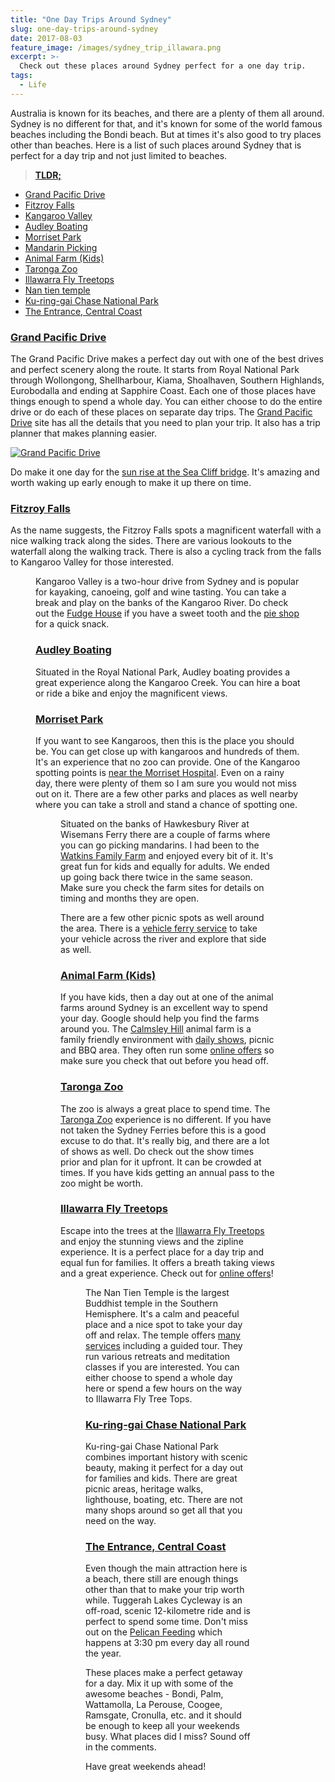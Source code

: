 ```yaml
---
title: "One Day Trips Around Sydney"
slug: one-day-trips-around-sydney
date: 2017-08-03
feature_image: /images/sydney_trip_illawara.png
excerpt: >-
  Check out these places around Sydney perfect for a one day trip.
tags:
  - Life
---
```

Australia is known for its beaches, and there are a plenty of them all around. Sydney is no different for that, and it's known for some of the world famous beaches including the Bondi beach. But at times it's also good to try places other than beaches. Here is a list of such places around Sydney that is perfect for a day trip and not just limited to beaches.

> [**TLDR;**](https://en.wikipedia.org/wiki/Wikipedia:Too_long;_didn%27t_read)

-   [Grand Pacific Drive](http://www.grandpacificdrive.com.au/)
-   [Fitzroy Falls](http://www.visitnsw.com/destinations/country-nsw/southern-highlands/fitzroy-falls/attractions)
-   [Kangaroo Valley](http://visitkangaroovalley.com.au/)
-   [Audley Boating](http://www.audleyboatshed.com/)
-   [Morriset Park](https://goo.gl/maps/r9Wup35pVFR2)
-   [Mandarin Picking](http://www.watkinsfamilyfarm.com.au/)
-   [Animal Farm (Kids)](http://www.calmsleyhill.com.au/)
-   [Taronga Zoo](https://taronga.org.au/taronga-zoo)
-   [Illawarra Fly Treetops](http://www.illawarrafly.com/)
-   [Nan tien temple](http://www.nantien.org.au/en/)
-   [Ku-ring-gai Chase National Park](http://www.nationalparks.nsw.gov.au/visit-a-park/parks/kuringgai-chase-national-park)
-   [The Entrance, Central Coast](http://theentrance.org.au/)

### [Grand Pacific Drive](http://www.grandpacificdrive.com.au/)

The Grand Pacific Drive makes a perfect day out with one of the best drives and perfect scenery along the route. It starts from Royal National Park through Wollongong, Shellharbour, Kiama, Shoalhaven, Southern Highlands, Eurobodalla and ending at Sapphire Coast. Each one of those places have things enough to spend a whole day. You can either choose to do the entire drive or do each of these places on separate day trips. The [Grand Pacific Drive](http://www.grandpacificdrive.com.au/) site has all the details that you need to plan your trip. It also has a trip planner that makes planning easier.

[![Grand Pacific Drive](/images/sydney_trip_gpd.png)](http://www.grandpacificdrive.com.au/)

Do make it one day for the [sun rise at the Sea Cliff bridge](https://www.instagram.com/p/BUoLoKYj2B3/?taken-by=rahulpnath). It's amazing and worth waking up early enough to make it up there on time.

### [Fitzroy Falls](http://www.visitnsw.com/destinations/country-nsw/southern-highlands/fitzroy-falls/attractions)

As the name suggests, the Fitzroy Falls spots a magnificent waterfall with a nice walking track along the sides. There are various lookouts to the waterfall along the walking track. There is also a cycling track from the falls to Kangaroo Valley for those interested.

<Figure src="/images/sydney_trip_fitzroy_falls.jpg" caption="### [Kangaroo Valley](http://visitkangaroovalley.com.au/)" />

Kangaroo Valley is a two-hour drive from Sydney and is popular for kayaking, canoeing, golf and wine tasting. You can take a break and play on the banks of the Kangaroo River. Do check out the [Fudge House](http://kangaroovalleyfudge.com.au/) if you have a sweet tooth and the [pie shop](http://worldsbestpies.com.au/) for a quick snack.

### [Audley Boating](http://www.audleyboatshed.com/)

Situated in the Royal National Park, Audley boating provides a great experience along the Kangaroo Creek. You can hire a boat or ride a bike and enjoy the magnificent views.

### [Morriset Park](https://goo.gl/maps/r9Wup35pVFR2)

If you want to see Kangaroos, then this is the place you should be. You can get close up with kangaroos and hundreds of them. It's an experience that no zoo can provide. One of the Kangaroo spotting points is [near the Morriset Hospital](https://goo.gl/maps/r9Wup35pVFR2). Even on a rainy day, there were plenty of them so I am sure you would not miss out on it. There are a few other parks and places as well nearby where you can take a stroll and stand a chance of spotting one.

<Figure src="/images/sydney_trip_morriset_park.png" caption="### [Mandarin Picking](http://www.watkinsfamilyfarm.com.au/)" />

Situated on the banks of Hawkesbury River at Wisemans Ferry there are a couple of farms where you can go picking mandarins. I had been to the [Watkins Family Farm](http://www.watkinsfamilyfarm.com.au/) and enjoyed every bit of it. It's great fun for kids and equally for adults. We ended up going back there twice in the same season. Make sure you check the farm sites for details on timing and months they are open.

There are a few other picnic spots as well around the area. There is a [vehicle ferry service](http://www.rms.nsw.gov.au/roads/using-roads/vehicular-ferries/index.html#Wisemansferry) to take your vehicle across the river and explore that side as well.

### [Animal Farm (Kids)](http://www.calmsleyhill.com.au/)

If you have kids, then a day out at one of the animal farms around Sydney is an excellent way to spend your day. Google should help you find the farms around you. The [Calmsley Hill](http://www.calmsleyhill.com.au/) animal farm is a family friendly environment with [daily shows](http://www.calmsleyhill.com.au/visitor-information/daily-show-times), picnic and BBQ area. They often run some [online offers](http://www.calmsleyhill.com.au/city-farm/web-deal) so make sure you check that out before you head off.

### [Taronga Zoo](https://taronga.org.au/taronga-zoo)

The zoo is always a great place to spend time. The [Taronga Zoo](https://taronga.org.au/taronga-zoo) experience is no different. If you have not taken the Sydney Ferries before this is a good excuse to do that. It's really big, and there are a lot of shows as well. Do check out the show times prior and plan for it upfront. It can be crowded at times. If you have kids getting an annual pass to the zoo might be worth.

### [Illawarra Fly Treetops](http://www.illawarrafly.com/)

Escape into the trees at the [Illawarra Fly Treetops](http://www.illawarrafly.com/) and enjoy the stunning views and the zipline experience. It is a perfect place for a day trip and equal fun for families. It offers a breath taking views and a great experience. Check out for [online offers](https://illawarrafly.experienceoz.com.au/en/sydney/illawarra-fly-treetop-walk-online-ticketing)!

<Figure src="/images/sydney_trip_illawara.png" caption="### [Nan tien temple](http://www.nantien.org.au/en/)" />

The Nan Tien Temple is the largest Buddhist temple in the Southern Hemisphere. It's a calm and peaceful place and a nice spot to take your day off and relax. The temple offers [many services](http://www.nantien.org.au/en/services) including a guided tour. They run various retreats and meditation classes if you are interested. You can either choose to spend a whole day here or spend a few hours on the way to Illawarra Fly Tree Tops.

### [Ku-ring-gai Chase National Park](http://www.nationalparks.nsw.gov.au/visit-a-park/parks/kuringgai-chase-national-park)

Ku-ring-gai Chase National Park combines important history with scenic beauty, making it perfect for a day out for families and kids. There are great picnic areas, heritage walks, lighthouse, boating, etc. There are not many shops around so get all that you need on the way.

### [The Entrance, Central Coast](http://theentrance.org.au/)

Even though the main attraction here is a beach, there still are enough things other than that to make your trip worth while. Tuggerah Lakes Cycleway is an off-road, scenic 12-kilometre ride and is perfect to spend some time. Don't miss out on the [Pelican Feeding](https://goo.gl/maps/4cA463PzD3U2) which happens at 3:30 pm every day all round the year.

These places make a perfect getaway for a day. Mix it up with some of the awesome beaches - Bondi, Palm, Wattamolla, La Perouse, Coogee, Ramsgate, Cronulla, etc. and it should be enough to keep all your weekends busy. What places did I miss? Sound off in the comments.

Have great weekends ahead!